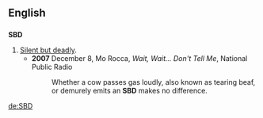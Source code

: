 ==English==

==={{initialism}}===
'''SBD'''

# [[silent but deadly|Silent but deadly]].
#* '''2007''' December 8, Mo Rocca, ''Wait, Wait... Don't Tell Me'', National Public Radio
#*: Whether a cow passes gas loudly, also known as tearing beaf, or demurely emits an '''SBD''' makes no difference.

[[de:SBD]]